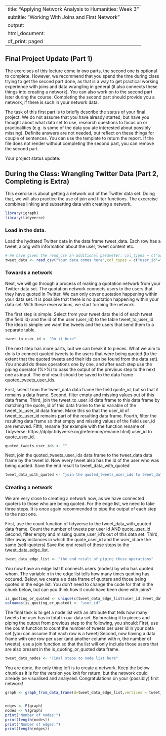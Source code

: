 
---
title: "Applying Network Analysis to Humanities: Week 3"
subtitle: "Working With Joins and First Network"
output:
  html_document:
    df_print: paged
---

## Final Project Update (Part 1)

The exercises of this lecture come in two parts, the second one is optional to complete. However, we recommend that you spend the time during class trying to get the second part done, as that is a way to get practical working experience with joins and data wrangling in general (it also connects these things into creating a network). You can also work on to the second part later during the course. Completing the second part should provide you a network, if there is such in your network data.

The task of this first part is to briefly describe the status of your final project. We do not assume that you have already started, but have you thought about what data set to use, research questions to focus on or practicalities (e.g. is some of the data you ate interested about possibly missing). Definite answers are not needed, but reflect on these things for couple of sentences. You can use the template to return the report. If the file does not render without completing the second part, you can remove the second part.

Your project status update:  

## During the Class: Wrangling Twitter Data (Part 2, Completing is Extra)  

This exercise is about getting a network out of the Twitter data set. Doing that, we will also practice the use of join and filter
functions. The excercise combines linking and subsetting data with creating a network.
```r

library(igraph)
library(tidyverse)
```
### Load in the data.

Load the hydrated Twitter data in the data frame tweet_data. Each row has a tweet, along with information about the user, tweet content etc.

```r
# We have given the read_csv an additional parameter: col_types = c("user_id"="character","id"="character","retweet_id"="character","in_reply_to_status_id"="character","in_reply_to_user_id"="character","created_at"="character","quote_id"="character"). This ensures that R will not start thinking that the strings in the data are factors.
tweet_data <- read_csv("Your data comes here",col_types = c("user_id"="character","id"="character","retweet_id"="character","in_reply_to_status_id"="character","in_reply_to_user_id"="character","created_at"="character","quote_id"="character"))

```


### Towards a network
Next, we will go through a process of making a quotation network from your Twitter data set. The quotation network
connects users to the users that they have quoted in Twitter. We can only cover quotation happening within your data set. It is possible that there is no quotation happening within your data set. With these reservations, we start forming the network.

The first step is simple. Select from your tweet data the id of each tweet (the field id) and the id of the user (user_id)
to the table tweet_to_user_id. The idea is simple: we want the tweets and the users that send them to a separate table.

```r
tweet_to_user_id <- "Do it here"

```

The next step has more parts, but we can break it to pieces. What we aim to do is to connect quoted tweets to the users that were being quoted (to the extent that the quoted tweets and their ids can be found from the data set). You should 
do these operations one by one, and after each step use the piping operator (%>%) to pass the output of the previous step to the next one as input. The end result should be saved to the data frame quoted_tweets_user_ids. 

First, select from the tweet_data data frame the field quote_id, but so that it remains a data frame.
Second, filter empty and missing values out of this data frame.
Third, join the tweet_to_user_id data frame to this data frame by matching the quote_id of this data frame to the id variable
of the tweet_to_user_id data frame. Make this so that the user_id of tweet_to_user_id remains part of the resulting data frame. 
Fourth, filter the resulting data frame so that empty and missing values of the field user_id are removed.
Fifth, rename (for example with the function rename of Tidyverse: https://dplyr.tidyverse.org/reference/rename.html) user_id to quote_user_id.


```r
quoted_tweets_user_ids <- ""

```

Next, join the quoted_tweets_user_ids data frame to the tweet_data data frame by the tweet id. Now every tweet also has the id of the user who was being quoted. Save the end result to tweet_data_with_quoted 

```r

tweet_data_with_quoted <- "join the quoted_tweets_user_ids to tweet_data"

```

### Creating a network

We are very close to creating a network now, as we have connected quoters to those who are being quoted. For the edge list, we need to take three steps. It is once again recommended to pipe the output of each step to the next one.

First, use the count function of tidyverse to the tweet_data_with_quoted data frame. Count the number of tweets per user id AND quote_user_id.
Second, filter empty and missing quote_user_id's out of this data set.
Third, filter away instances in which the quote_user_id and the user_id are the same (self-quoters)
Save the end result of these steps to the tweet_data_edge_list.
```r
tweet_data_edge_list <- "the end result of piping these operations"
```

You now have an edge list! It connects users (nodes) by who has quoted whom. The variable n in the edge list tells how many times quoting has occured. Below, we create a a data frame of quoters and those being quoted 
in the edge list. You don't need to change the code for that in the chunk below, but can you think how it could have been
done with joins?

```r
is_quoting_or_quoted <- unique(c(tweet_data_edge_list$user_id,tweet_data_edge_list$quote_user_id)) %>% as.data.frame(.)
colnames(is_quoting_or_quoted) <- "user_id"
```

The final task is to get a node list with an attribute that tells how many tweets the user has in total in our data set.
By breaking it to pieces and piping the output from previous step to the following, you should: 
First, use the count function to count the number of tweets per user id in your data set (you can assume that each row is a tweet)
Second, now having a data frame with one row per user (and another column with n, the number of tweets), use a join function
so that the list will only include those users that are also present in the is_quoting_or_quoted
data frame.

```r
tweet_data_nodes <- "Final steps to node list here"

```

You are done, the only thing left is to create a network. Keep the below chunk as it is for the version you knit for return, but the network could already be visualised and analysed. Congratulations on your (possibly) first network!

```r
graph <- graph_from_data_frame(d=tweet_data_edge_list,vertices = tweet_data_nodes,directed = TRUE)


edges <- E(graph)
nodes <- V(graph)
print("Number of nodes:")
print(length(nodes))
print("Number of edges:")
print(length(edges))

```
